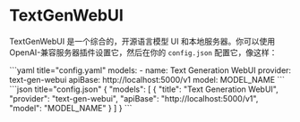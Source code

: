 
# TextGenWebUI

TextGenWebUI 是一个综合的，开源语言模型 UI 和本地服务器。你可以使用 OpenAI-兼容服务器插件设置它，然后在你的 `config.json` 配置它，像这样：

<Tabs groupId="config-example">
    <TabItem value="yaml" label="YAML">
    ```yaml title="config.yaml"
    models:
      - name: Text Generation WebUI
        provider: text-gen-webui
        apiBase: http://localhost:5000/v1
        model: MODEL_NAME
    ```
    </TabItem>
    <TabItem value="json" label="JSON">
    ```json title="config.json"
    {
      "models": [
        {
          "title": "Text Generation WebUI",
          "provider": "text-gen-webui",
          "apiBase": "http://localhost:5000/v1",
          "model": "MODEL_NAME"
        }
      ]
    }
    ```
    </TabItem>
</Tabs>

